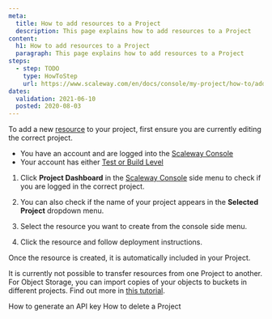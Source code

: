 ```yaml
---
meta:
  title: How to add resources to a Project
  description: This page explains how to add resources to a Project
content:
  h1: How to add resources to a Project
  paragraph: This page explains how to add resources to a Project
steps:
  - step: TODO
    type: HowToStep
    url: https://www.scaleway.com/en/docs/console/my-project/how-to/add-resources-project
dates:
  validation: 2021-06-10
  posted: 2020-08-03
---
```


To add a new [resource](/console/my-project/concepts/#resources) to your project, first ensure you are currently editing the correct project. 

<Message type="requirement">

- You have an account and are logged into the [Scaleway Console](https://console.scaleway.com) 
- Your account has either [Test or Build Level](/console/my-account/how-to/upgrade-an-account) 

</Message>

1. Click **Project Dashboard** in the [Scaleway Console](https://console.scaleway.com) side menu to check if you are logged in the correct project. 

2. You can also check if the name of your project appears in the **Selected Project** dropdown menu. 
  <Lightbox src="scaleway-selected-project.png" alt="" />

3. Select the resource you want to create from the console side menu.

4. Click the resource and follow deployment instructions. 

Once the resource is created, it is automatically included in your Project. 


<Message type="note">

  It is currently not possible to transfer resources from one Project to another. For Object Storage, you can import copies of your objects to buckets in different projects. Find out more in [this tutorial](/storage/object/api-cli/import-copy).

</Message>

<Navigation title="See Also">
  <PreviousButton to="/console/my-project/how-to/generate-api-key/">How to generate an API key</PreviousButton>
  <NextButton to="/console/my-project/how-to/delete-a-project/">How to delete a Project</NextButton>
</Navigation>
